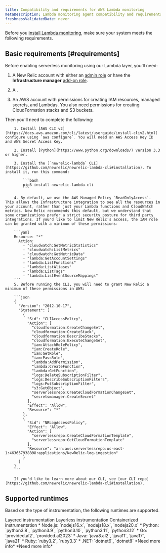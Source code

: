 ```yaml
---
title: Compatibility and requirements for AWS Lambda monitoring
metaDescription: Lambda monitoring agent compatibility and requirements.
freshnessValidatedDate: never
---
```


Before you [install Lambda monitoring](/docs/serverless-function-monitoring/aws-lambda-monitoring/instrument-lambda-function/configure-serverless-aws-monitoring), make sure your system meets the following requirements.

## Basic requirements [#requirements]

Before enabling serverless monitoring using our Lambda layer, you'll need:

1. A New Relic account with either an [admin role](/docs/accounts/original-accounts-billing/original-users-roles/users-roles-original-user-model/#roles) or have the **Infrastructure manager** [add-on role](/docs/accounts/original-accounts-billing/original-users-roles/users-roles-original-user-model#add-on).

2. A <InlinePopover type="userKey" />.

3. An AWS account with permissions for creating IAM resources, managed secrets, and Lambdas. You also need permissions for creating CloudFormation stacks and S3 buckets.

Then you'll need to complete the following:

        1. Install [AWS CLI v2](https://docs.aws.amazon.com/cli/latest/userguide/install-cliv2.html) configure using `aws configure`. You will need an AWS Access Key ID and AWS Secret Access Key.

        2. Install [Python](https://www.python.org/downloads/) version 3.3 or higher.

        3. Install the [`newrelic-lambda` CLI](https://github.com/newrelic/newrelic-lambda-cli#installation). To install it, run this command:

            ```bash
            pip3 install newrelic-lambda-cli
            ```

        4. By default, we use the AWS Managed Policy `ReadOnlyAccess`. This allows the Infrastructure integration to see all the resources in your account, rather than just your Lambda functions and CloudWatch metrics. New Relic recommends this default, but we understand that some organizations prefer a strict security posture for third party integrations. If you'd like to limit New Relic's access, the IAM role can be granted with a minimum of these permissions:

        ```yaml
        Resource: "*"
          Action:
            - "cloudwatch:GetMetricStatistics"
            - "cloudwatch:ListMetrics"
            - "cloudwatch:GetMetricData"
            - "lambda:GetAccountSettings"
            - "lambda:ListFunctions"
            - "lambda:ListAliases"
            - "lambda:ListTags"
            - "lambda:ListEventSourceMappings"
        ```
        5. Before running the CLI, you will need to grant New Relic a minimum of these permissions in AWS:

        ```json
        {
          "Version": "2012-10-17",
          "Statement": [
            {
              "Sid": "CLIAccessPolicy",
              "Action": [
                "cloudformation:CreateChangeSet",
                "cloudformation:CreateStack",
                "cloudformation:DescribeStacks",
                "cloudformation:ExecuteChangeSet",
                "iam:AttachRolePolicy",
                "iam:CreateRole",
                "iam:GetRole",
                "iam:PassRole",
                "lambda:AddPermission",
                "lambda:CreateFunction",
                "lambda:GetFunction",
                "logs:DeleteSubscriptionFilter",
                "logs:DescribeSubscriptionFilters",
                "logs:PutSubscriptionFilter",
                "s3:GetObject",
                "serverlessrepo:CreateCloudFormationChangeSet",
                "secretsmanager:CreateSecret"
              ],
              "Effect": "Allow",
              "Resource": "*"
            },
            {
              "Sid": "NRLogAccessPolicy",
              "Effect": "Allow",
              "Action": [
                "serverlessrepo:CreateCloudFormationTemplate",
                "serverlessrepo:GetCloudFormationTemplate"
              ],
              "Resource": "arn:aws:serverlessrepo:us-east-1:463657938898:applications/NewRelic-log-ingestion"
            }
          ]
        }
        ```

        If you'd like to learn more about our CLI, see [our CLI repo](https://github.com/newrelic/newrelic-lambda-cli#installation).

## Supported runtimes

Based on the type of instrumentation, the following runtimes are supported.

<Tabs>
  <TabsBar>
    <TabsBarItem id="1">Layered instrumentation</TabsBarItem>
    <TabsBarItem id="2">Layerless instrumentation</TabsBarItem>
    <TabsBarItem id="3">Containerized instrumentation</TabsBarItem>
  </TabsBar>

  <TabsPages>
    <TabsPageItem id="1">
* Node.js: `nodejs16.x`, `nodejs18.x`, `nodejs20.x`
* Python: `python3.8`, `python3.9`, `python3.10`, `python3.11`, `python3.12`
* Go: `provided.al2`, `provided.al2023`
* Java: `java8.al2`, `java11`, `java17`, `java21`
* Ruby: `ruby3.2`, `ruby3.3`
* .NET: `dotnet6`, `dotnet8`
</TabsPageItem>
    <TabsPageItem id="2">*Need more info*</TabsPageItem>
    <TabsPageItem id="3">*Need more info*</TabsPageItem>
  </TabsPages>
</Tabs>


